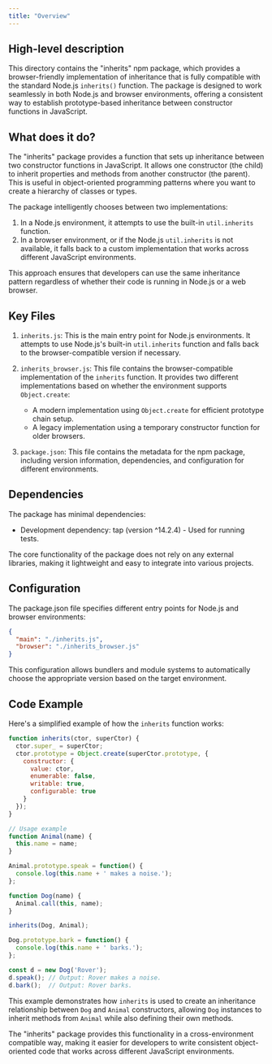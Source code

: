 ```yaml
---
title: "Overview"
---
```


## High-level description
This directory contains the "inherits" npm package, which provides a browser-friendly implementation of inheritance that is fully compatible with the standard Node.js `inherits()` function. The package is designed to work seamlessly in both Node.js and browser environments, offering a consistent way to establish prototype-based inheritance between constructor functions in JavaScript.

## What does it do?
The "inherits" package provides a function that sets up inheritance between two constructor functions in JavaScript. It allows one constructor (the child) to inherit properties and methods from another constructor (the parent). This is useful in object-oriented programming patterns where you want to create a hierarchy of classes or types.

The package intelligently chooses between two implementations:
1. In a Node.js environment, it attempts to use the built-in `util.inherits` function.
2. In a browser environment, or if the Node.js `util.inherits` is not available, it falls back to a custom implementation that works across different JavaScript environments.

This approach ensures that developers can use the same inheritance pattern regardless of whether their code is running in Node.js or a web browser.

## Key Files
1. `inherits.js`: This is the main entry point for Node.js environments. It attempts to use Node.js's built-in `util.inherits` function and falls back to the browser-compatible version if necessary.

2. `inherits_browser.js`: This file contains the browser-compatible implementation of the `inherits` function. It provides two different implementations based on whether the environment supports `Object.create`:
   - A modern implementation using `Object.create` for efficient prototype chain setup.
   - A legacy implementation using a temporary constructor function for older browsers.

3. `package.json`: This file contains the metadata for the npm package, including version information, dependencies, and configuration for different environments.

## Dependencies
The package has minimal dependencies:

- Development dependency: tap (version ^14.2.4) - Used for running tests.

The core functionality of the package does not rely on any external libraries, making it lightweight and easy to integrate into various projects.

## Configuration
The package.json file specifies different entry points for Node.js and browser environments:

```json
{
  "main": "./inherits.js",
  "browser": "./inherits_browser.js"
}
```

This configuration allows bundlers and module systems to automatically choose the appropriate version based on the target environment.

## Code Example
Here's a simplified example of how the `inherits` function works:

```javascript
function inherits(ctor, superCtor) {
  ctor.super_ = superCtor;
  ctor.prototype = Object.create(superCtor.prototype, {
    constructor: {
      value: ctor,
      enumerable: false,
      writable: true,
      configurable: true
    }
  });
}

// Usage example
function Animal(name) {
  this.name = name;
}

Animal.prototype.speak = function() {
  console.log(this.name + ' makes a noise.');
};

function Dog(name) {
  Animal.call(this, name);
}

inherits(Dog, Animal);

Dog.prototype.bark = function() {
  console.log(this.name + ' barks.');
};

const d = new Dog('Rover');
d.speak(); // Output: Rover makes a noise.
d.bark();  // Output: Rover barks.
```

This example demonstrates how `inherits` is used to create an inheritance relationship between `Dog` and `Animal` constructors, allowing `Dog` instances to inherit methods from `Animal` while also defining their own methods.

The "inherits" package provides this functionality in a cross-environment compatible way, making it easier for developers to write consistent object-oriented code that works across different JavaScript environments.